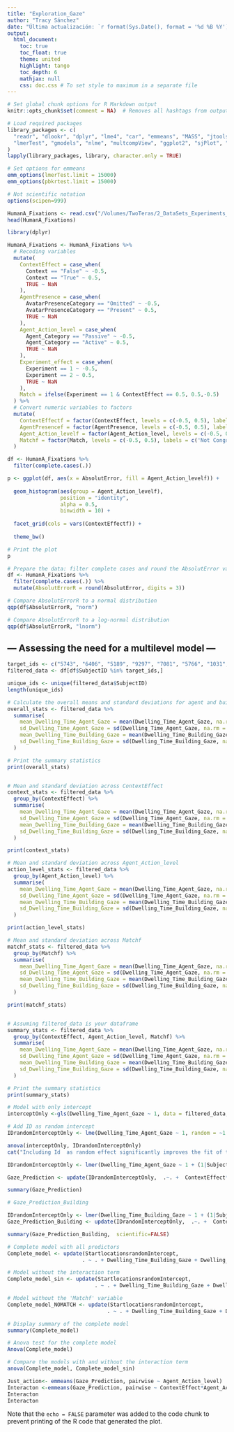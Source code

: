 ```yaml
---
title: "Exploration_Gaze"
author: "Tracy Sánchez"
date: "Última actualización: `r format(Sys.Date(), format = '%d %B %Y')`" 
output:
  html_document:
    toc: true
    toc_float: true
    theme: united
    highlight: tango
    toc_depth: 6
    mathjax: null
    css: doc.css # To set style to maximum in a separate file
---
```


```r
# Set global chunk options for R Markdown output
knitr::opts_chunk$set(comment = NA)  # Removes all hashtags from output in HTML 

# Load required packages
library_packages <- c(
  "readr", "dlookr", "dplyr", "lme4", "car", "emmeans", "MASS", "jtools", 
  "lmerTest", "gmodels", "nlme", "multcompView", "ggplot2", "sjPlot", "sjstats"
)
lapply(library_packages, library, character.only = TRUE)

# Set options for emmeans
emm_options(lmerTest.limit = 15000)
emm_options(pbkrtest.limit = 15000)

# Not scientific notation
options(scipen=999)
```


```r
HumanA_Fixations <- read.csv("/Volumes/TwoTeras/2_DataSets_Experiments_1_2/BehavioralData_Fixations_Wide.csv", sep =",")
head(HumanA_Fixations)
```

```r
library(dplyr)

HumanA_Fixations <- HumanA_Fixations %>%
  # Recoding variables
  mutate(
    ContextEffect = case_when(
      Context == "False" ~ -0.5,
      Context == "True" ~ 0.5,
      TRUE ~ NaN
    ),
    AgentPresence = case_when(
      AvatarPresenceCategory == "Omitted" ~ -0.5,
      AvatarPresenceCategory == "Present" ~ 0.5,
      TRUE ~ NaN
    ),
    Agent_Action_level = case_when(
      Agent_Category == "Passive" ~ -0.5,
      Agent_Category == "Active" ~ 0.5,
      TRUE ~ NaN
    ),
    Experiment_effect = case_when(
      Experiment == 1 ~ -0.5,
      Experiment == 2 ~ 0.5,
      TRUE ~ NaN
    ),
    Match = ifelse(Experiment == 1 & ContextEffect == 0.5, 0.5,-0.5)
  ) %>%
  # Convert numeric variables to factors
  mutate(
    ContextEffectf = factor(ContextEffect, levels = c(-0.5, 0.5), labels = c('Residential', 'Public')),
    AgentPresencef = factor(AgentPresence, levels = c(-0.5, 0.5), labels = c('Omitted', 'Displayed')),
    Agent_Action_levelf = factor(Agent_Action_level, levels = c(-0.5, 0.5), labels = c('Passive', 'Active')),
    Matchf = factor(Match, levels = c(-0.5, 0.5), labels = c('Not Congruent', 'Congruent'))
  )
```

```r

df <- HumanA_Fixations %>% 
  filter(complete.cases(.))

p <- ggplot(df, aes(x = AbsolutError, fill = Agent_Action_levelf)) +
  
  geom_histogram(aes(group = Agent_Action_levelf), 
                 position = "identity", 
                 alpha = 0.5, 
                 binwidth = 10) +
  
  facet_grid(cols = vars(ContextEffectf)) +
  
  theme_bw()

# Print the plot
p
```
```r
# Prepare the data: filter complete cases and round the AbsolutError variable
df <- HumanA_Fixations %>% 
  filter(complete.cases(.)) %>%
  mutate(AbsolutErrorR = round(AbsolutError, digits = 3))

# Compare AbsolutErrorR to a normal distribution
qqp(df$AbsolutErrorR, "norm")

# Compare AbsolutErrorR to a log-normal distribution
qqp(df$AbsolutErrorR, "lnorm")
```
## --- Assessing the need for a multilevel model ---


```r
target_ids <- c("5743", "6406", "5189", "9297", "7081", "5766", "1031", "4598", "4847", "8629", "9627", "5972", "7935", "4580", "1843", "5851", "5161", "1268", "1574", "4875", "7823", "1754", "2258", "2693", "3310", "4176", "4796", "4917", "5238", "5741", "6642", "7093", "7412", "7842", "8007", "8469", "8673", "8695", "9472", "9502", "9601", "365", "4597", "9586", "365")
filtered_data <- df[df$SubjectID %in% target_ids,]
```

```r
unique_ids <- unique(filtered_data$SubjectID) 
length(unique_ids)
```

```r
# Calculate the overall means and standard deviations for agent and building gazes
overall_stats <- filtered_data %>%
  summarise(
    mean_Dwelling_Time_Agent_Gaze = mean(Dwelling_Time_Agent_Gaze, na.rm = TRUE),
    sd_Dwelling_Time_Agent_Gaze = sd(Dwelling_Time_Agent_Gaze, na.rm = TRUE),
    mean_Dwelling_Time_Building_Gaze = mean(Dwelling_Time_Building_Gaze, na.rm = TRUE),
    sd_Dwelling_Time_Building_Gaze = sd(Dwelling_Time_Building_Gaze, na.rm = TRUE)
  )

# Print the summary statistics
print(overall_stats)


# Mean and standard deviation across ContextEffect
context_stats <- filtered_data %>%
  group_by(ContextEffect) %>%
  summarise(
    mean_Dwelling_Time_Agent_Gaze = mean(Dwelling_Time_Agent_Gaze, na.rm = TRUE),
    sd_Dwelling_Time_Agent_Gaze = sd(Dwelling_Time_Agent_Gaze, na.rm = TRUE),
    mean_Dwelling_Time_Building_Gaze = mean(Dwelling_Time_Building_Gaze, na.rm = TRUE),
    sd_Dwelling_Time_Building_Gaze = sd(Dwelling_Time_Building_Gaze, na.rm = TRUE)
  )

print(context_stats)

# Mean and standard deviation across Agent_Action_level
action_level_stats <- filtered_data %>%
  group_by(Agent_Action_level) %>%
  summarise(
    mean_Dwelling_Time_Agent_Gaze = mean(Dwelling_Time_Agent_Gaze, na.rm = TRUE),
    sd_Dwelling_Time_Agent_Gaze = sd(Dwelling_Time_Agent_Gaze, na.rm = TRUE),
    mean_Dwelling_Time_Building_Gaze = mean(Dwelling_Time_Building_Gaze, na.rm = TRUE),
    sd_Dwelling_Time_Building_Gaze = sd(Dwelling_Time_Building_Gaze, na.rm = TRUE)
  )

print(action_level_stats)

# Mean and standard deviation across Matchf
matchf_stats <- filtered_data %>%
  group_by(Matchf) %>%
  summarise(
    mean_Dwelling_Time_Agent_Gaze = mean(Dwelling_Time_Agent_Gaze, na.rm = TRUE),
    sd_Dwelling_Time_Agent_Gaze = sd(Dwelling_Time_Agent_Gaze, na.rm = TRUE),
    mean_Dwelling_Time_Building_Gaze = mean(Dwelling_Time_Building_Gaze, na.rm = TRUE),
    sd_Dwelling_Time_Building_Gaze = sd(Dwelling_Time_Building_Gaze, na.rm = TRUE)
  )

print(matchf_stats)


# Assuming filtered_data is your dataframe
summary_stats <- filtered_data %>%
  group_by(ContextEffect, Agent_Action_level, Matchf) %>%
  summarise(
    mean_Dwelling_Time_Agent_Gaze = mean(Dwelling_Time_Agent_Gaze, na.rm = TRUE),
    sd_Dwelling_Time_Agent_Gaze = sd(Dwelling_Time_Agent_Gaze, na.rm = TRUE),
    mean_Dwelling_Time_Building_Gaze = mean(Dwelling_Time_Building_Gaze, na.rm = TRUE),
    sd_Dwelling_Time_Building_Gaze = sd(Dwelling_Time_Building_Gaze, na.rm = TRUE)
  )

# Print the summary statistics
print(summary_stats)
```



```r
# Model with only intercept
interceptOnly <-gls(Dwelling_Time_Agent_Gaze ~ 1, data = filtered_data, method = "ML")

# Add ID as random intercept
IDrandomInterceptOnly <- lme(Dwelling_Time_Agent_Gaze ~ 1, random = ~1|SubjectID, method = "ML", data = filtered_data)

anova(interceptOnly, IDrandomInterceptOnly)
cat("Including Id  as random effect significantly improves the fit of the model\n")
```



```r
IDrandomInterceptOnly <- lmer(Dwelling_Time_Agent_Gaze ~ 1 + (1|SubjectID),  data = filtered_data)

Gaze_Prediction <- update(IDrandomInterceptOnly,  .~. +  ContextEffect*Agent_Action_level + Matchf)

summary(Gaze_Prediction)
```
```r
# Gaze_Prediction_Building

IDrandomInterceptOnly <- lmer(Dwelling_Time_Building_Gaze ~ 1 + (1|SubjectID),  data = filtered_data)
Gaze_Prediction_Building <- update(IDrandomInterceptOnly,  .~. +  ContextEffect*Agent_Action_level + Matchf)

summary(Gaze_Prediction_Building,  scientific=FALSE)
```

```r
# Complete model with all predictors
Complete_model <- update(StartlocationsrandomIntercept, 
                        . ~ . + Dwelling_Time_Building_Gaze + Dwelling_Time_Agent_Gaze + ContextEffect*Agent_Action_level + AgentPresence + Match)

# Model without the interaction term
Complete_model_sin <- update(StartlocationsrandomIntercept, 
                            . ~ . + Dwelling_Time_Building_Gaze + Dwelling_Time_Agent_Gaze + AgentPresence + Match)

# Model without the 'Matchf' variable
Complete_model_NOMATCH <- update(StartlocationsrandomIntercept, 
                                . ~ . + Dwelling_Time_Building_Gaze + Dwelling_Time_Agent_Gaze + ContextEffect*Agent_Action_level + AgentPresence)

# Display summary of the complete model
summary(Complete_model)

# Anova test for the complete model
Anova(Complete_model)

# Compare the models with and without the interaction term
anova(Complete_model, Complete_model_sin)
```

```r
Just_action<- emmeans(Gaze_Prediction, pairwise ~ Agent_Action_level)
Interacton <-emmeans(Gaze_Prediction, pairwise ~ ContextEffect*Agent_Action_level)
Interacton
Interacton
```

Note that the `echo = FALSE` parameter was added to the code chunk to prevent printing of the R code that generated the plot.
